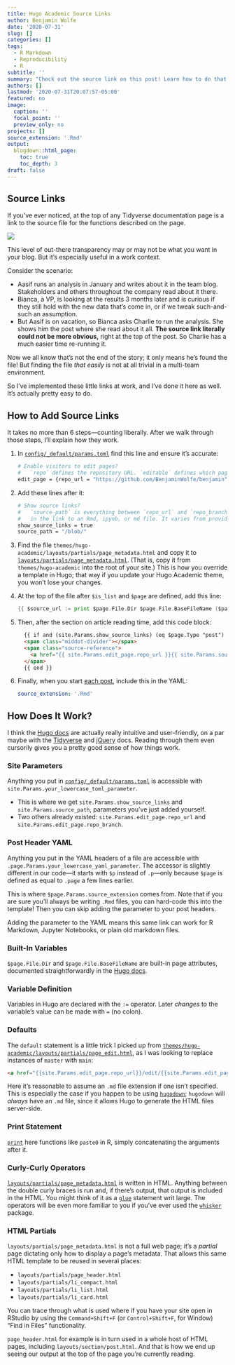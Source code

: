 ```yaml
---
title: Hugo Academic Source Links
author: Benjamin Wolfe
date: '2020-07-31'
slug: []
categories: []
tags:
  - R Markdown
  - Reproducibility
  - R
subtitle: ''
summary: "Check out the source link on this post! Learn how to do that in your Hugo Academic blog, why you might, and how it works."
authors: []
lastmod: '2020-07-31T20:07:57-05:00'
featured: no
image:
  caption: ''
  focal_point: ''
  preview_only: no
projects: []
source_extension: '.Rmd'
output:
  blogdown::html_page:
    toc: true
    toc_depth: 3
draft: false 
---
```


## Source Links

If you've ever noticed, at the top of any Tidyverse documentation page
is a link to the source file for the functions described on the page.

![](stringr_docs.png)

This level of out-there transparency may or may not be
what you want in your blog.
But it's especially useful in a work context.

Consider the scenario:

* Aasif runs an analysis in January and writes about it in the team blog.
  Stakeholders and others throughout the company read about it there.
* Bianca, a VP, is looking at the results 3 months later
  and is curious if they still hold with the new data that's come in,
  or if we tweak such-and-such an assumption.
* But Aasif is on vacation, so Bianca asks Charlie to run the analysis.
  She shows him the post where she read about it all.
  __The source link literally could not be more obvious,__
  right at the top of the post.
  So Charlie has a much easier time re-running it.

Now we all know that's not the end of the story;
it only means he's found the file!
But finding the file _that easily_ is not at all trivial
in a multi-team environment.

So I've implemented these little links at work,
and I've done it here as well.
It's actually pretty easy to do.

## How to Add Source Links

It takes no more than 6 steps—counting liberally.
After we walk through those steps, I'll explain how they work.

1. In [`config/_default/params.toml`][params] find this line
   and ensure it's accurate:

   ```bash
   # Enable visitors to edit pages?
   #   `repo` defines the repository URL. `editable` defines which page types can be edited.
   edit_page = {repo_url = "https://github.com/BenjaminWolfe/benjamin", content_dir = "", repo_branch = "main", editable = {docs = true, page = false, post = false}}
   ```

1. Add these lines after it:

   ```bash
   # Show source links?
   #   `source_path` is everything between `repo_url` and `repo_branch` (above)
   #   in the link to an Rmd, ipynb, or md file. It varies from provider to provider.
   show_source_links = true
   source_path = "/blob/"
   ```

1. Find the file `themes/hugo-academic/layouts/partials/page_metadata.html`
   and copy it to [`layouts/partials/page_metadata.html`][metadata].
   (That is, copy it from `themes/hugo-academic` into the root of your site.)
   This is how you override a template in Hugo;
   that way if you update your Hugo Academic theme, you won't lose your changes.

1. At the top of the file after `$is_list` and `$page` are defined,
   add this line:

   ```go
   {{ $source_url := print $page.File.Dir $page.File.BaseFileName ($page.Params.source_extension | default ".md") }}
   ```

1. Then, after the section on article reading time, add this code block:

   ```html
     {{ if and (site.Params.show_source_links) (eq $page.Type "post") }}
     <span class="middot-divider"></span>
     <span class="source-reference">
       <a href="{{ site.Params.edit_page.repo_url }}{{ site.Params.source_path }}{{ site.Params.edit_page.repo_branch }}/content/{{ $source_url }}" target="_blank" rel="noopener">{{ $source_url }}</a>
     </span>
     {{ end }}
   ```
   
1. Finally, when you start [each post][this-post], include this in the YAML:

   ```yaml
   source_extension: '.Rmd'
   ```

## How Does It Work?

I think the [Hugo docs][hugo] are actually really intuitive and user-friendly,
on a par maybe with the [Tidyverse][tidyverse] and [jQuery][jquery] docs.
Reading through them even cursorily
gives you a pretty good sense of how things work.

### Site Parameters

Anything you put in [`config/_default/params.toml`][params] is accessible
with `site.Params.your_lowercase_toml_parameter`.

* This is where we get
  `site.Params.show_source_links` and `site.Params.source_path`,
  parameters you've just added yourself.
* Two others already existed:
  `site.Params.edit_page.repo_url` and `site.Params.edit_page.repo_branch`.

### Post Header YAML

Anything you put in the YAML headers of a file are accessible
with `.page.Params.your_lowercase_yaml_parameter`.
The accessor is slightly different in our code—it starts with `$p`
instead of `.p`—only because `$page` is defined as equal to `.page`
a few lines earlier.

This is where `$page.Params.source_extension` comes from.
Note that if you are sure you'll always be writing `.Rmd` files,
you can hard-code this into the template!
Then you can skip adding the parameter to your post headers.

Adding the parameter to the YAML means this same link can work for R Markdown,
Jupyter Notebooks, or plain old markdown files.

### Built-In Variables

`$page.File.Dir` and `$page.File.BaseFileName` are built-in page attributes,
documented straightforwardly in the [Hugo docs][hugo-page-variables].

### Variable Definition

Variables in Hugo are declared with the `:=` operator.
Later _changes_ to the variable's value can be made with `=` (no colon).

### Defaults

The `default` statement is a little trick I picked up
from [`themes/hugo-academic/layouts/partials/page_edit.html`][page-edit],
as I was looking to replace instances of `master` with `main`:

```html
<a href="{{site.Params.edit_page.repo_url}}/edit/{{site.Params.edit_page.repo_branch | default "master"}}/{{$content_dir}}/{{.File.Path}}">
```

Here it's reasonable to assume an `.md` file extension if one isn't specified.
This is especially the case if you happen to be using [`hugodown`][hugodown];
`hugodown` will _always_ have an `.md` file,
since it allows Hugo to generate the HTML files server-side.

### Print Statement

[`print`][hugo-print] here functions like `paste0` in R,
simply concatenating the arguments after it.

### Curly-Curly Operators

[`layouts/partials/page_metadata.html`][metadata] is written in HTML.
Anything between the double curly braces is run and,
if there's output, that output is included in the HTML.
You might think of it as a [`glue`][glue] statement writ large.
The operators will be even more familiar to you
if you've ever used the [`whisker`][whisker] package.

### HTML Partials

`layouts/partials/page_metadata.html` is not a full web page;
it's a _partial_ page dictating only how to display a page's metadata.
That allows this same HTML template to be reused in several places:

* `layouts/partials/page_header.html`
* `layouts/partials/li_compact.html`
* `layouts/partials/li_list.html`
* `layouts/partials/li_card.html`

You can trace through what is used where if you have your site open in RStudio
by using the `Command+Shift+F` (or `Control+Shift+F`, for Window)
"Find in Files" functionality.

`page_header.html` for example is in turn used in a whole host of HTML pages,
including `layouts/section/post.html`.
And that is how we end up seeing our output
at the top of the page you're currently reading.

[params]: https://github.com/BenjaminWolfe/benjamin/blob/main/config/_default/params.toml
[metadata]: https://github.com/BenjaminWolfe/benjamin/blob/main/layouts/partials/page_metadata.html
[this-post]: https://github.com/BenjaminWolfe/benjamin/blob/main/content/post/2020-07-31-hugo-academic-source-links/index.en.Rmd
[page-edit]: https://github.com/BenjaminWolfe/benjamin/blob/main/themes/hugo-academic/layouts/partials/page_edit.html
[hugodown]: https://github.com/r-lib/hugodown
[hugo]: https://gohugo.io/
[tidyverse]: https://www.tidyverse.org/packages/
[jquery]: https://api.jquery.com/
[hugo-page-variables]: https://gohugo.io/variables/files/
[hugo-print]: https://gohugo.io/functions/print/
[glue]: https://glue.tidyverse.org/reference/glue.html
[whisker]: https://github.com/edwindj/whisker
